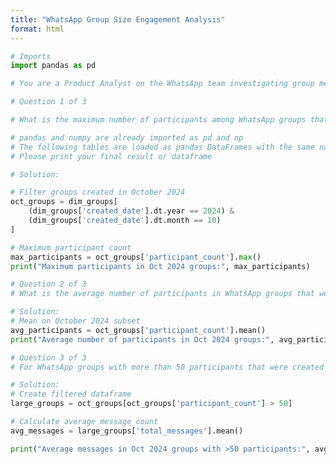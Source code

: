 ```yaml
---
title: "WhatsApp Group Size Engagement Analysis"
format: html
---
```


```python
# Imports
import pandas as pd
```
```python

# You are a Product Analyst on the WhatsApp team investigating group messaging dynamics. Your team wants to understand how large groups are being used and their messaging patterns. You'll leverage data to uncover insights about group participation and communication behaviors.

# Question 1 of 3

# What is the maximum number of participants among WhatsApp groups that were created in October 2024? This metric will help us understand the largest group size available.

# pandas and numpy are already imported as pd and np
# The following tables are loaded as pandas DataFrames with the same names: dim_groups
# Please print your final result or dataframe

# Solution:

# Filter groups created in October 2024
oct_groups = dim_groups[
    (dim_groups['created_date'].dt.year == 2024) &
    (dim_groups['created_date'].dt.month == 10)
]

# Maximum participant count
max_participants = oct_groups['participant_count'].max()
print("Maximum participants in Oct 2024 groups:", max_participants)

```

```python
# Question 2 of 3
# What is the average number of participants in WhatsApp groups that were created in October 2024? This number will indicate the typical group size and inform our group messaging feature considerations.

# Solution:
# Mean on October 2024 subset
avg_participants = oct_groups['participant_count'].mean()
print("Average number of participants in Oct 2024 groups:", avg_participants)
```

```python
# Question 3 of 3
# For WhatsApp groups with more than 50 participants that were created in October 2024, what is the average number of messages sent? This insight will help assess engagement in larger groups and support recommendations for group messaging features.

# Solution:
# Create filtered dataframe
large_groups = oct_groups[oct_groups['participant_count'] > 50]

# Calculate average message count
avg_messages = large_groups['total_messages'].mean()

print("Average messages in Oct 2024 groups with >50 participants:", avg_messages)
```